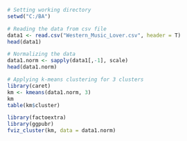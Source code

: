 
```r
# Setting working directory
setwd("C:/BA")

# Reading the data from csv file
data1 <- read.csv("Western_Music_Lover.csv", header = T)
head(data1)

# Normalizing the data
data1.norm <- sapply(data1[,-1], scale)
head(data1.norm)
```


```r
# Applying k-means clustering for 3 clusters
library(caret)
km <- kmeans(data1.norm, 3)
km
table(km$cluster)

library(factoextra)
library(ggpubr)
fviz_cluster(km, data = data1.norm)
```

